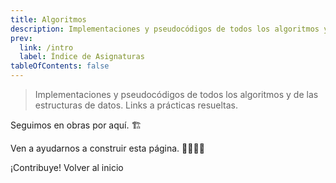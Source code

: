 ```yaml
---
title: Algoritmos
description: Implementaciones y pseudocódigos de todos los algoritmos y de las estructuras de datos. Links a prácticas resueltas.
prev:
  link: /intro
  label: Índice de Asignaturas
tableOfContents: false
---
```


> Implementaciones y pseudocódigos de todos los algoritmos y de las estructuras de datos. Links a prácticas resueltas.


<Aside type="caution">Seguimos en obras por aquí. 🏗️</Aside>

<Aside type="tip">

Ven a ayudarnos a construir esta página. 👷‍♂️👷‍♀️

<LinkButton href="https://github.com/TeenBiscuits/Pasame-Codigo" variant="secondary" icon="github">
  ¡Contribuye!
</LinkButton>

<LinkButton href="/" variant="secondary" icon="right-arrow">
  Volver al inicio
</LinkButton>

</Aside>
